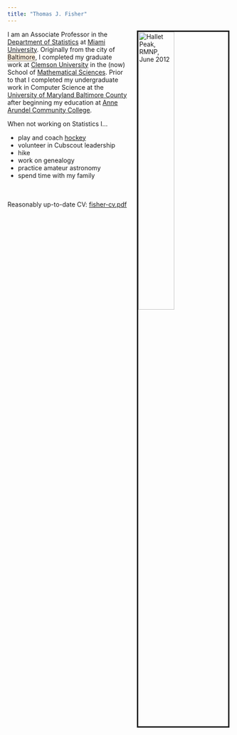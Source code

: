 ```yaml
---
title: "Thomas J. Fisher"
---
```

<link rel="stylesheet" href="styles.css" type="text/css">

<img src="images/rmnp-hallett.jpg" style="width:40%; border:3px solid; margin-left: 20px; margin-right: 5px" alt="Hallet Peak, RMNP, June 2012" title="Hallet Peak, RMNP, June 2012" align="right"></img>
 
I am an Associate Professor in the <a href="http://www.miamioh.edu/cas/academics/departments/statistics/">Department of Statistics</a> at <a href="http://miamioh.edu/index.html">Miami University</a>. Originally from the city of <span class="dropt" title="">Baltimore<span><img src="images/bmore_night.jpg"/><br/></span></span>, I completed my graduate work at <a href="http://www.clemson.edu/">Clemson University</a> in the (now) School of <a href="https://www.clemson.edu/science/departments/math-stat/">Mathematical Sciences</a>.
Prior to that I completed my undergraduate work in Computer Science at the <a href="https://www.umbc.edu/">University of Maryland Baltimore County</a> after beginning my education at <a href="https://www.aacc.edu/">Anne Arundel Community College</a>.

When not working on Statistics I...

* play and coach <a href="http://www.miamiyouthhockey.com/">hockey</a>
* volunteer in Cubscout leadership
* hike
* work on genealogy 
* practice amateur astronomy
* spend time with my family

<br/><br/>
Reasonably up-to-date CV: <a href="works/fisher-cv.pdf">fisher-cv.pdf</a>

<style type="text/css">
<!-- 
/* properties for class dropv */
.dropv, .dropv ul {padding: 0; margin: 0; list-style: none;}
.dropv a {display: inline; width: 170px;}
.dropv li {float: left; padding: 0px 8px 2px 0px;}  /* all list items */
.dropv li ul {position: absolute; background: #993399; 
  padding: 0px 0px 0px 4px; width: 170px; left: -9999px;} /* second-level lists */
.dropv li:hover ul {center: auto; } /* nest list under hovered list items */
.dropv li ul li a {color: #ffffff; text-decoration: none; display: block;}
.dropv li ul li a:hover {color: yellow; background:#663399;} /* Action for drop-down list */

/* properties for class dropt */
 /* usage: <span class="dropt" title="">HTML text<span style="width:500px;">Pop-up text</span></span> */
 /* usage: <span class="dropt" title="">HTML text<span><img src="example.jpg"/></span></span> */
span.dropt {border-bottom: thin dotted; background: #ffeedd;}
span.dropt:hover {text-decoration: none; background: #ffffff; z-index: 6; }
span.dropt span {position: absolute; left: -9999px;
  margin: 20px 0 0 0px; padding: 3px 3px 3px 3px;
  border-style:solid; border-color:black; border-width:1px; z-index: 6;}
span.dropt:hover span {left: 30%; background: #ffffff;} 
span.dropt span {position: absolute; left: -9999px;
  margin: 4px 0 0 0px; padding: 3px 3px 3px 3px; 
  border-style:solid; border-color:black; border-width:1px;}
span.dropt:hover span {margin: 20px 0 0 170px; background: #ffffff; z-index:6;} 

span.imgswap {background-image:url("../img/mmeFloraSm.jpg"); 
  background-repeat: no-repeat; display:block;}
span.imgswap:hover img {visibility:hidden;} 
-->
</style>